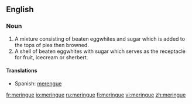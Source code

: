 ==English==

===Noun===
{{en-noun|s|-}}

# A mixture consisting of beaten eggwhites and sugar which is added to the tops of pies then browned.
# A shell of beaten eggwhites with sugar which serves as the receptacle for fruit, icecream or sherbert.

====Translations====
*Spanish: [[merengue]]

[[fr:meringue]]
[[io:meringue]]
[[ru:meringue]]
[[fi:meringue]]
[[vi:meringue]]
[[zh:meringue]]